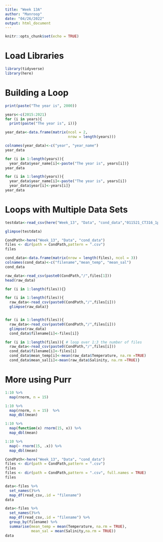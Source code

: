 ```yaml
---
title: "Week 13A"
author: "Manroop"
date: "04/26/2022"
output: html_document
---
```


```r
knitr::opts_chunk$set(echo = TRUE)
```

# Load Libraries #
```r
library(tidyverse)
library(here)
```
# Building a Loop #
```r
print(paste("The year is", 2000))

years<-c(2015:2021) 
for (i in years){ 
  print(paste("The year is", i))}

year_data<-data.frame(matrix(ncol = 2, 
                             nrow = length(years))) 

colnames(year_data)<-c("year", "year_name")
year_data 

for (i in 1:length(years)){ 
  year_data$year_name[i]<-paste("The year is", years[i])}
year_data

for (i in 1:length(years)){ 
  year_data$year_name[i]<-paste("The year is", years[i]) 
  year_data$year[i]<-years[i]}
year_data
```
# Loops with Multiple Data Sets #
```r
testdata<-read_csv(here("Week_13", "Data", "cond_data","011521_CT316_1pcal.csv"))

glimpse(testdata)

CondPath<-here("Week_13", "Data", "cond_data")
files <- dir(path = CondPath,pattern = ".csv")
files

cond_data<-data.frame(matrix(nrow = length(files), ncol = 3))
colnames(cond_data)<-c("filename","mean_temp", "mean_sal")
cond_data

raw_data<-read_csv(paste0(CondPath,"/",files[1])) 
head(raw_data)

for (i in 1:length(files)){}

for (i in 1:length(files)){ 
  raw_data<-read_csv(paste0(CondPath,"/",files[i]))
  glimpse(raw_data)}


for (i in 1:length(files)){ 
  raw_data<-read_csv(paste0(CondPath,"/",files[i]))
  glimpse(raw_data)
  cond_data$filename[i]<-files[i]}

for (i in 1:length(files)){ # loop over 1:3 the number of files 
  raw_data<-read_csv(paste0(CondPath,"/",files[i]))
  cond_data$filename[i]<-files[i]
  cond_data$mean_temp[i]<-mean(raw_data$Temperature, na.rm =TRUE)
  cond_data$mean_sal[i]<-mean(raw_data$Salinity, na.rm =TRUE)}
```
# More using Purr #
```r
1:10 %>% 
  map(rnorm, n = 15)

1:10 %>% 
  map(rnorm, n = 15)  %>%
  map_dbl(mean) 

1:10 %>% 
  map(function(x) rnorm(15, x)) %>% 
  map_dbl(mean)

1:10 %>%
  map(~ rnorm(15, .x)) %>% 
  map_dbl(mean)

CondPath<-here("Week_13", "Data", "cond_data")
files <- dir(path = CondPath,pattern = ".csv")
files
files <- dir(path = CondPath,pattern = ".csv", full.names = TRUE)
files

data<-files %>%
  set_names()%>% 
  map_df(read_csv,.id = "filename") 
data

data<-files %>%
  set_names()%>% 
  map_df(read_csv,.id = "filename") %>% 
  group_by(filename) %>%
  summarise(mean_temp = mean(Temperature, na.rm = TRUE),
            mean_sal = mean(Salinity,na.rm = TRUE))
data
```


